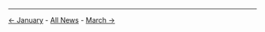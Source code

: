 <!-- LANG:EN, title="February 2019"-->

<hr>

[[January 2019|← January]] - [[News|All News]] - [[March 2019|March →]]

